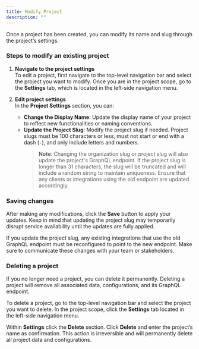 ```yaml
---
title: Modify Project
description: ""
---
```


Once a project has been created, you can modify its name and slug through the project’s settings.

### Steps to modify an existing project

1. **Navigate to the project settings**  
   To edit a project, first navigate to the top-level navigation bar and select the project you want to modify. Once you are in the project scope, go to the **Settings** tab, which is located in the left-side navigation menu.

2. **Edit project settings**  
   In the **Project Settings** section, you can:

   - **Change the Display Name**: Update the display name of your project to reflect new functionalities or naming conventions.
   - **Update the Project Slug**: Modify the project slug if needed. Project slugs must be 100 characters or less, must not start or end with a dash (`-`), and only include letters and numbers.
     > **Note**: Changing the organization slug or project slug will also update the project's GraphQL endpoint. If the project slug is longer than 31 characters, the slug will be truncated and will include a random string to maintain uniqueness. Ensure that any clients or integrations using the old endpoint are updated accordingly.

### Saving changes

After making any modifications, click the **Save** button to apply your updates. Keep in mind that updating the project slug may temporarily disrupt service availability until the updates are fully applied.

<Warning>

If you update the project slug, any existing integrations that use the old GraphQL
endpoint must be reconfigured to point to the new endpoint. Make sure to communicate
these changes with your team or stakeholders.

</Warning>

### Deleting a project

If you no longer need a project, you can delete it permanently. Deleting a project will remove all associated data, configurations, and its GraphQL endpoint.

To delete a project, go to the top-level navigation bar and select the project you want to delete. In the project scope, click the **Settings** tab located in the left-side navigation menu.

Within **Settings** click the **Delete** section. Click **Delete** and enter the project’s name as confirmation. This action is irreversible and will permanently delete all project data and configurations.
